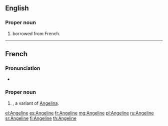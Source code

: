 ==English==

===Proper noun===
{{en-proper noun}}

# {{given name|female|from=Ancient Greek}} borrowed from French.

----

==French==

===Pronunciation===
* {{audio|Fr-Paris--Angeline.ogg|Audio (Paris)}}

===Proper noun===
{{fr-proper noun}}

# {{given name|female|lang=fr}}, a variant of [[Angelina]].

[[el:Angeline]]
[[es:Angeline]]
[[fr:Angeline]]
[[mg:Angeline]]
[[pl:Angeline]]
[[ru:Angeline]]
[[sr:Angeline]]
[[fi:Angeline]]
[[th:Angeline]]